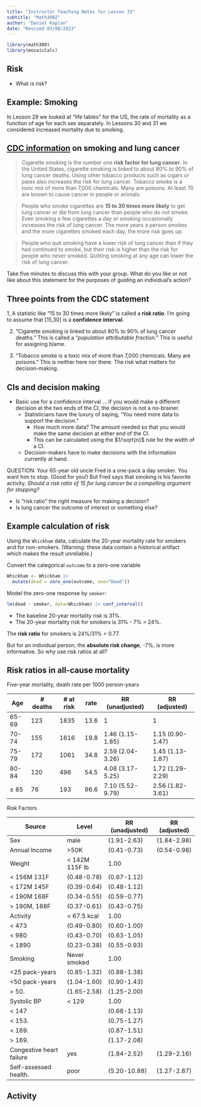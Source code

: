 ```yaml
---
title: "Instructor Teaching Notes for Lesson 33"
subtitle: "Math300Z"
author: "Daniel Kaplan"
date: "Revised 03/08/2023"
---
```



```r
library(math300)
library(mosaicCalc)
```


## Risk

- What is risk?



## Example: Smoking

In Lesson 29 we looked at "life tables" for the US, the rate of mortality as a function of age for each sex separately. In Lessons 30 and 31 we considered increased mortality due to smoking. 

::: {.callout-note}
## [CDC information](https://www.cdc.gov/cancer/lung/basic_info/risk_factors.htm) on smoking and lung cancer

> Cigarette smoking is the number one **risk factor for lung cancer**. In the United States, cigarette smoking is linked to about 80% to 90% of lung cancer deaths. Using other tobacco products such as cigars or pipes also increases the risk for lung cancer. Tobacco smoke is a toxic mix of more than 7,000 chemicals. Many are poisons. At least 70 are known to cause cancer in people or animals.

> People who smoke cigarettes are **15 to 30 times more likely** to get lung cancer or die from lung cancer than people who do not smoke. Even smoking a few cigarettes a day or smoking occasionally increases the risk of lung cancer. The more years a person smokes and the more cigarettes smoked each day, the more risk goes up.

> People who quit smoking have a lower risk of lung cancer than if they had continued to smoke, but their risk is higher than the risk for people who never smoked. Quitting smoking at any age can lower the risk of lung cancer.

:::

Take five minutes to discuss this with your group. What do you like or not like about this statement for the purposes of guiding an individual's action?

## Three points from the CDC statement

1, A statistic like "15 to 30 times more likely" is called a **risk ratio**.  I'm going to assume that [15,30] is a **confidence interval**.

2. "Cigarette smoking is linked to about 80% to 90% of lung cancer deaths." This is called a "*population attributable fraction*." This is useful for assigning blame. 

3. "Tobacco smoke is a toxic mix of more than 7,000 chemicals. Many are poisons." This is neither here nor there. The risk what matters for decision-making. 

::: {.callout-note}
## CIs and decision making

- Basic use for a confidence interval ... if you would make a different decision at the two ends of the CI, the decision is not a no-brainer.
    - Statisticians have the luxury of saying, "You need more data to support the decision."
        - How much more data? The amount needed so that you would make the same decision at either end of the CI.
        - This can be calculated using the $1/\sqrt{n}$ rule for the width of a CI.
    - Decision-makers have to make decisions with the information currently at hand.
:::


    
QUESTION: Your 65-year old uncle Fred is a one-pack a day smoker. You want him to stop. (Good for you!) But Fred says that smoking is his favorite activity. *Should a risk ratio of 15 for lung cancer be a compelling argument for stopping?*

* Is "risk ratio" the right measure for making a decision?
* Is lung cancer the outcome of interest or something else?


## Example calculation of risk

Using the `Whickham` data, calculate the 20-year mortality rate for smokers and for non-smokers. (Warning: these data contain a historical artifact which makes the result unreliable.)

Convert the categorical `outcome` to a zero-one variable

```r
Whickham <- Whickham |>
  mutate(dead = zero_one(outcome, one="Dead"))
```

Model the zero-one response by `smoker`:

```r
lm(dead ~ smoker, data=Whickham) |> conf_interval()
```

- The baseline 20-year mortality risk is 31%. 
- The 20-year mortality risk for smokers is 31% - 7% = 24%.

The **risk ratio** for smokers is 24%/31% = 0.77.

But for an individual person, the **absolute risk change**, -7%, is more informative. So why use risk ratios at all?
    
## Risk ratios in all-cause mortality

Five-year mortality, death rate per 1000 person-years

Age | # deaths | # at risk | rate |RR (unadjusted) | RR (adjusted)
----|-----|----|-----|-------------|-------------
65-69 | 123 | 1835 | 13.6 | 1 | 1
70-74 | 155 | 1616 | 19.8 | 1.46 (1.15-1.85) | 1.15 (0.90-1.47)
75-79 | 172 | 1061 | 34.8 | 2.59 (2.04-3.26) | 1.45 (1.13-1.87)
80-84 | 120 | 496  | 54.5 | 4.08 (3.17-5.25) | 1.72 (1.29-2.29)
$\geq$ 85| 76 | 193 | 96.6 | 7.10 (5.52-9.79) | 2.56 (1.82-3.61)

Risk Factors

Source | Level | RR (unadjusted) | RR (adjusted)
-------|-------|--------------|--------------
Sex    | male  | (1.91-2.63)  | (1.84-2.98)
Annual Income | >50K  | (0.41-0.73) | (0.54-0.98)
Weight | < 142M 115F lb | 1.00 
       | < 156M 131F | (0.48-0.78) | (0.67-1.12)
       | < 172M 145F | (0.39-0.64) | (0.48-1.12)
       | < 190M 168F | (0.34-0.55) | (0.59-0.77)
       | > 190M, 168F | (0.37-0.61) | (0.43-0.75)
Activity | < 67.5 kcal | 1.00
         | < 473  | (0.49-0.80) | (0.60-1.00)
         | < 980  | (0.43-0.70) | (0.63-1.05)
         | < 1890 | (0.23-0.38) | (0.55-0.93)
Smoking  | Never smoked | 1.00
         | <25 pack-years | (0.85-1.32) | (0.88-1.38)
         | <50 pack-years | (1.04-1.60) | (0.90-1.43)
         | > 50.          | (1.65-2.58) | (1.25-2.00)
Systolic BP | < 129      | 1.00
            | < 147      |   | (0.68-1.13)
            | < 153.     |   | (0.75-1.27)
            | < 169.     |   | (0.87-1.51)
            | > 169.     |   | (1.17-2.08)
Congestive heart failure | yes | (1.84-2.52) | (1.29-2.16)
Self-assessed health.    | poor | (5.20-10.88) | (1.27-2.87)

## Activity












